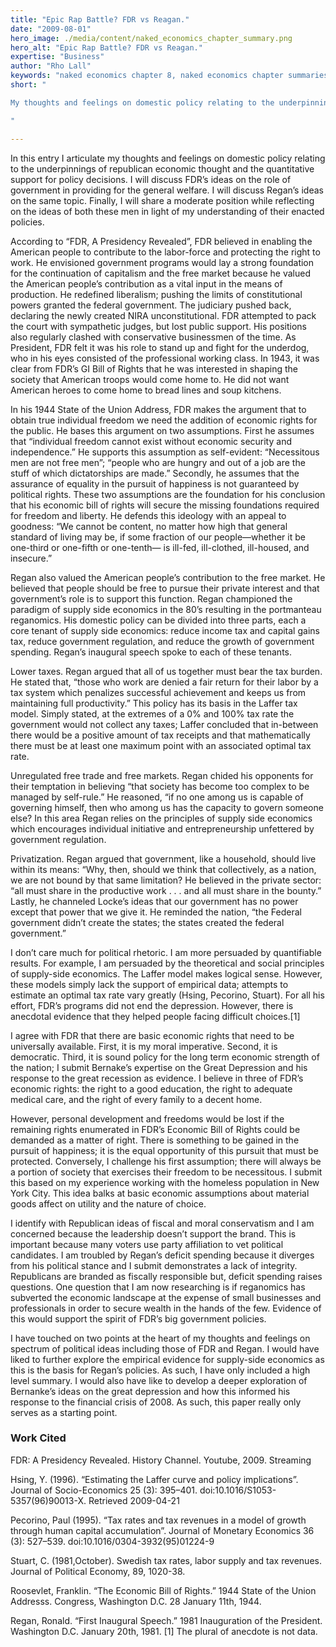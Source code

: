```yaml
---
title: "Epic Rap Battle? FDR vs Reagan."
date: "2009-08-01"
hero_image: ./media/content/naked_economics_chapter_summary.png
hero_alt: "Epic Rap Battle? FDR vs Reagan."
expertise: "Business"
author: "Rho Lall"
keywords: "naked economics chapter 8, naked economics chapter summaries, naked economics undressing the dismal science chapter summaries, naked economics undressing the dismal science sparknotes, naked economics cliff notes"
short: "

My thoughts and feelings on domestic policy relating to the underpinnings of republican economic thought and the quantitative support for policy decisions.

"

---
```

In this entry I articulate my thoughts and feelings on domestic policy relating to the underpinnings of republican economic thought and the quantitative support for policy decisions.  I will discuss FDR’s ideas on the role of government in providing for the general welfare.  I will discuss Regan’s ideas on the same topic.  Finally, I will share a moderate position while reflecting on the ideas of both these men in light of my understanding of their enacted policies.

According to “FDR, A Presidency Revealed”, FDR believed in enabling the American people to contribute to the labor-force and protecting the right to work.  He envisioned government programs would lay a strong foundation for the continuation of capitalism and the free market because he valued the American people’s contribution as a vital input in the means of production.  He redefined liberalism; pushing the limits of constitutional powers granted the federal government.  The judiciary pushed back, declaring the newly created NIRA unconstitutional.  FDR attempted to pack the court with sympathetic judges, but lost public support.  His positions also regularly clashed with conservative businessmen of the time.  As President, FDR felt it was his role to stand up and fight for the underdog, who in his eyes consisted of the professional working class.  In 1943, it was clear from FDR’s GI Bill of Rights that he was interested in shaping the society that American troops would come home to.  He did not want American heroes to come home to bread lines and soup kitchens.

In his 1944 State of the Union Address, FDR makes the argument that to obtain true individual freedom we need the addition of economic rights for the public.  He bases this argument on two assumptions.  First he assumes that “individual freedom cannot exist without economic security and independence.”  He supports this assumption as self-evident: “Necessitous men are not free men”; “people who are hungry and out of a job are the stuff of which dictatorships are made.”  Secondly, he assumes that the assurance of equality in the pursuit of happiness is not guaranteed by political rights.  These two assumptions are the foundation for his conclusion that his economic bill of rights will secure the missing foundations required for freedom and liberty.  He defends this ideology with an appeal to goodness:  “We cannot be content, no matter how high that general standard of living may be, if some fraction of our people—whether it be one-third or one-fifth or one-tenth— is ill-fed, ill-clothed, ill-housed, and insecure.”

Regan also valued the American people’s contribution to the free market.  He believed that people should be free to pursue their private interest and that government’s role is to support this function.  Regan championed the paradigm of supply side economics in the 80’s resulting in the portmanteau reganomics.  His domestic policy can be divided into three parts, each a core tenant of supply side economics: reduce income tax and capital gains tax, reduce government regulation, and reduce the growth of government spending.  Regan’s inaugural speech spoke to each of these tenants.

Lower taxes.  Regan argued that all of us together must bear the tax burden.  He stated that, “those who work are denied a fair return for their labor by a tax system which penalizes successful achievement and keeps us from maintaining full productivity.”  This policy has its basis in the Laffer tax model.  Simply stated, at the extremes of a 0% and 100% tax rate the government would not collect any taxes; Laffer concluded that in-between there would be a positive amount of tax receipts and that mathematically there must be at least one maximum point with an associated optimal tax rate.

Unregulated free trade and free markets.  Regan chided his opponents for their temptation in believing “that society has become too complex to be managed by self-rule.”  He reasoned, “if no one among us is capable of governing himself, then who among us has the capacity to govern someone else?  In this area Regan relies on the principles of supply side economics which encourages individual initiative and entrepreneurship unfettered by government regulation.

Privatization.  Regan argued that government, like a household,  should live within its means: “Why, then, should we think that collectively, as a nation, we are not bound by that same limitation?  He believed in the private sector: “all must share in the productive work . . . and all must share in the bounty.”  Lastly, he channeled Locke’s ideas that our government has no power except that power that we give it.  He reminded the nation, “the Federal government didn’t create the states; the states created the federal government.”

I don’t care much for political rhetoric.  I am more persuaded by quantifiable results.  For example, I am persuaded by the theoretical and social principles of supply-side economics.  The Laffer model makes logical sense.  However, these models simply lack the support of empirical data; attempts to estimate an optimal tax rate vary greatly (Hsing, Pecorino, Stuart).  For all his effort, FDR’s programs did not end the depression.  However, there is anecdotal evidence that they helped people facing difficult choices.[1]

I agree with FDR that there are basic economic rights that need to be universally available.  First, it is my moral imperative.  Second, it is democratic.  Third, it is sound policy for the long term economic strength of the nation; I submit Bernake’s expertise on the Great Depression and his response to the great recession as evidence.  I believe in three of FDR’s economic rights: the right to a good education, the right to adequate medical care, and the right of every family to a decent home.

However, personal development and freedoms would be lost if the remaining rights enumerated in FDR’s Economic Bill of Rights could be demanded as a matter of right.  There is something to be gained in the pursuit of happiness; it is the equal opportunity of this pursuit that must be protected.  Conversely, I challenge his first assumption; there will always be a portion of society that exercises their freedom to be necessitous.  I submit this based on my experience working with the homeless population in New York City.  This idea balks at basic economic assumptions about material goods affect on utility and the nature of choice.

I identify with Republican ideas of fiscal and moral conservatism and I am concerned because the leadership doesn’t support the brand.  This is important because many voters use party affiliation to vet political candidates.  I am troubled by Regan’s deficit spending because it diverges from his political stance and I submit demonstrates a lack of integrity.  Republicans are branded as fiscally responsible but, deficit spending raises questions.  One question that I am now researching is if reganomics has subverted the economic landscape at the expense of small businesses and professionals in order to secure wealth in the hands of the few.  Evidence of this would support the spirit of FDR’s big government policies.

I have touched on two points at the heart of my thoughts and feelings on spectrum of political ideas including those of FDR and Regan.  I would have liked to further explore the empirical evidence for supply-side economics as this is the basis for Regan’s policies.  As such, I have only included a high level summary.   I would also have like to develop a deeper exploration of Bernanke’s ideas on the great depression and how this informed his response to the financial crisis of 2008.  As such, this paper really only serves as a starting point.



### Work Cited

FDR: A Presidency Revealed. History Channel. Youtube, 2009. Streaming

Hsing, Y. (1996). “Estimating the Laffer curve and policy implications”. Journal of Socio-Economics 25 (3): 395–401. doi:10.1016/S1053-5357(96)90013-X. Retrieved 2009-04-21

Pecorino, Paul (1995). “Tax rates and tax revenues in a model of growth through human capital accumulation”. Journal of Monetary Economics 36 (3): 527–539. doi:10.1016/0304-3932(95)01224-9

Stuart, C. (1981,October). Swedish tax rates, labor supply and tax revenues. Journal of Political Economy, 89, 1020-38.

Roosevlet, Franklin. “The Economic Bill of Rights.” 1944 State of the Union Addresss.  Congress, Washington D.C. 28 January 11th,  1944.

Regan, Ronald. “First Inaugural Speech.”  1981 Inauguration of the President.  Washington D.C. January 20th, 1981.
[1] The plural of anecdote is not data.